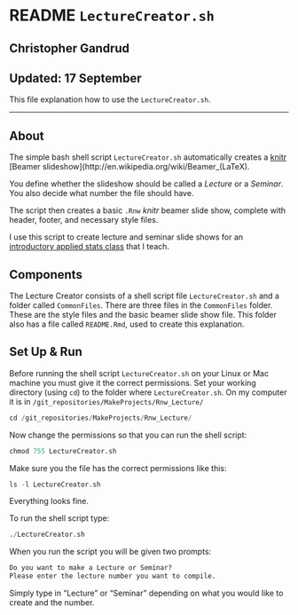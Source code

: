 # README `LectureCreator.sh`
## Christopher Gandrud
## Updated: 17 September

This file explanation how to use the `LectureCreator.sh`.

---

## About

The simple bash shell script `LectureCreator.sh` automatically creates a [knitr](http://yihui.name/knitr/) [Beamer slideshow](http://en.wikipedia.org/wiki/Beamer_(LaTeX). 

You define whether the slideshow should be called a *Lecture* or a *Seminar*. You also decide what number the file should have.

The script then creates a basic `.Rnw` *knitr* beamer slide show, complete with header, footer, and necessary style files.

I use this script to create lecture and seminar slide shows for an [introductory applied stats class](http://christophergandrud.github.com/Introduction_to_Statistics_and_Data_Analysis_Yonsei/) that I teach.

## Components
The Lecture Creator consists of a shell script file `LectureCreator.sh` and a folder called `CommonFiles`. There are three files in the `CommonFiles` folder. These are the style files and the basic beamer slide show file. This folder also has a file called `README.Rmd`, used to create this explanation.

## Set Up & Run
Before running the shell script `LectureCreator.sh` on your Linux or Mac machine you must give it the correct permissions. Set your working directory (using `cd`) to the folder where `LectureCreator.sh`. On my computer it is in `/git_repositories/MakeProjects/Rnw_Lecture/`

```r
cd /git_repositories/MakeProjects/Rnw_Lecture/
```

Now change the permissions so that you can run the shell script:

```r
chmod 755 LectureCreator.sh
```

Make sure you the file has the correct permissions like this:

```r
ls -l LectureCreator.sh
```

Everything looks fine.

To run the shell script type:
```r
./LectureCreator.sh
```

When you run the script you will be given two prompts:

```r
Do you want to make a Lecture or Seminar?
Please enter the lecture number you want to compile.
```

Simply type in "Lecture" or "Seminar" depending on what you would like to create and the number.
